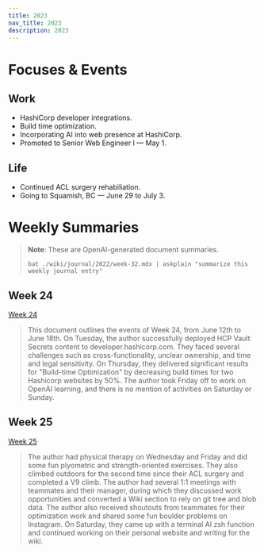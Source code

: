 ```yaml
---
title: 2023
nav_title: 2023
description: 2023
---
```


# Focuses & Events

## Work

- HashiCorp developer integrations.
- Build time optimization.
- Incorporating AI into web presence at HashiCorp.
- Promoted to Senior Web Engineer I — May 1.

## Life

- Continued ACL surgery rehabiliation.
- Going to Squamish, BC — June 29 to July 3.

# Weekly Summaries

> **Note**: These are OpenAI-generated document summaries.
>
> `bat ./wiki/journal/2022/week-32.mdx | askplain "summarize this weekly journal entry"`

## Week 24

[Week 24](/wiki/journal/2023/week-24)

> This document outlines the events of Week 24, from June 12th to June 18th. On Tuesday, the author successfully deployed HCP Vault Secrets content to developer.hashicorp.com. They faced several challenges such as cross-functionality, unclear ownership, and time and legal sensitivity. On Thursday, they delivered significant results for "Build-time Optimization" by decreasing build times for two Hashicorp websites by 50%. The author took Friday off to work on OpenAI learning, and there is no mention of activities on Saturday or Sunday.

## Week 25

[Week 25](/wiki/journal/2023/week-25)

> The author had physical therapy on Wednesday and Friday and did some fun plyometric and strength-oriented exercises. They also climbed outdoors for the second time since their ACL surgery and completed a V9 climb. The author had several 1:1 meetings with teammates and their manager, during which they discussed work opportunities and converted a Wiki section to rely on git tree and blob data. The author also received shoutouts from teammates for their optimization work and shared some fun boulder problems on Instagram. On Saturday, they came up with a terminal AI zsh function and continued working on their personal website and writing for the wiki.